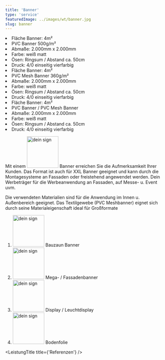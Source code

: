 ```yaml
---
title: 'Banner'
type: 'service'
featuredImage: ../images/wt/banner.jpg
slug: banner
---
```



<SEO title="Banner" description="Banner die auffallen. An Fassaden oder freistehend. Das Format ist auch für XXL Banner geeignet."></SEO>

<Banner leistung="banner" maxWidth="100" />

<CardGrid>
  <Card title="PVC" price="85" >
    <li>Fläche Banner: 4m²</li>
        <li>PVC Banner 500g/m²</li>
        <li>Abmaße: 2.000mm x 2.000mm</li>
        <li>Farbe: weiß matt</li>
        <li>Ösen: Ringsum / Abstand ca. 50cm</li>
        <li>Druck: 4/0 einseitig vierfarbig</li>
  </Card>
  <Card title="PVC Mesh" price="69">
    <li>Fläche Banner: 4m²</li>
        <li>PVC Mesh Banner 360g/m²</li>
        <li>Abmaße: 2.000mm x 2.000mm</li>
        <li>Farbe: weiß matt</li>
        <li>Ösen: Ringsum / Abstand ca. 50cm</li>
        <li>Druck: 4/0 einseitig vierfarbig</li>
  </Card>
  <Card title="Komplett">
    <li>Fläche Banner: 4m²</li>
        <li>PVC Banner / PVC Mesh Banner</li>
        <li>Abmaße: 2.000mm x 2.000mm</li>
        <li>Farbe: weiß matt</li>
        <li>Ösen: Ringsum / Abstand ca. 50cm</li>
        <li>Druck: 4/0 einseitig vierfarbig</li>
  </Card>
</CardGrid>

<LeistungTitle title="Beschreibung" />

Mit einem <img src={deinSign} alt="dein sign" width="100px"/> Banner erreichen Sie die Aufmerksamkeit Ihrer Kunden. Das Format ist auch für XXL Banner geeignet und kann durch die Montagesysteme an Fassaden oder freistehend angewendet werden. Dein Werbeträger für die Werbeanwendung an Fassaden, auf Messe- u. Event uvm.

Die verwendeten Materialien sind für die Anwendung im Innen u. Außenbereich geeignet. Das Textilgewebe (PVC Meshbanner) eignet sich durch seine Materialeigenschaft ideal für Großformate

<BannerCardsDescription />

<!--  -->

<LeistungTitle title="Alternativprodukte" />

<ol style={{ listStyle: 'none' }}>
  <li><img src={deinSign} alt="dein sign" width="100px"/> Bauzaun Banner</li>
  <li>
    <img src={deinSign} alt="dein sign" width="100px"/> Mega- / Fassadenbanner
  </li>
  <li>
    <img src={deinSign} alt="dein sign" width="100px"/> Display / Leuchtdisplay
  </li>
  <li>
    <img src={deinSign} alt="dein sign" width="100px"/> Bodenfolie
  </li>
</ol>

<LeistungTitle title={'Referenzen'} />

<div className='refContainer'>
  <LeistungsReferenzen refSlug={'medintimSchild'} />
  <LeistungsReferenzen refSlug={'kfzFahrzeugbeschriftung'} />
  <LeistungsReferenzen refSlug={'tshirts'} />
  <LeistungsReferenzen refSlug={'lkwFolierung'} />
</div>